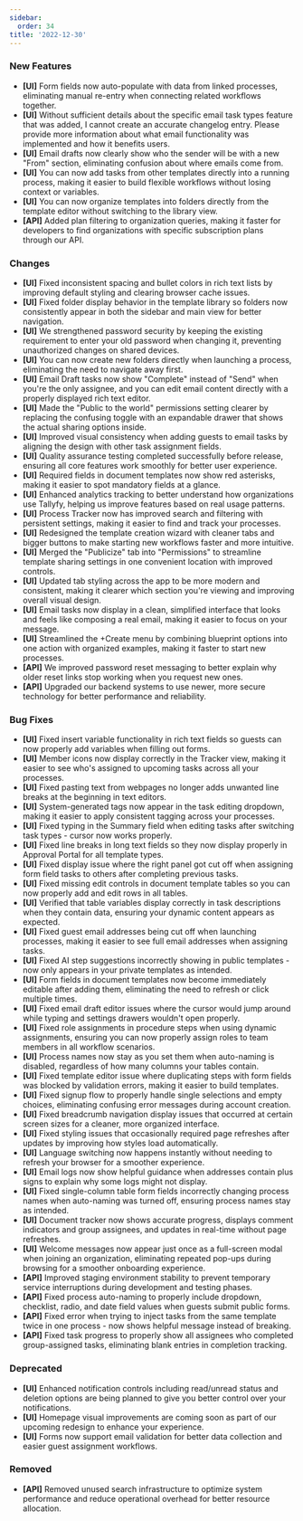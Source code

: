```yaml
---
sidebar:
  order: 34
title: '2022-12-30'
---
```


### New Features

- **[UI]** Form fields now auto-populate with data from linked processes, eliminating manual re-entry when connecting related workflows together.
- **[UI]** Without sufficient details about the specific email task types feature that was added, I cannot create an accurate changelog entry. Please provide more information about what email functionality was implemented and how it benefits users.
- **[UI]** Email drafts now clearly show who the sender will be with a new "From" section, eliminating confusion about where emails come from.
- **[UI]** You can now add tasks from other templates directly into a running process, making it easier to build flexible workflows without losing context or variables.
- **[UI]** You can now organize templates into folders directly from the template editor without switching to the library view.
- **[API]** Added plan filtering to organization queries, making it faster for developers to find organizations with specific subscription plans through our API.

### Changes

- **[UI]** Fixed inconsistent spacing and bullet colors in rich text lists by improving default styling and clearing browser cache issues.
- **[UI]** Fixed folder display behavior in the template library so folders now consistently appear in both the sidebar and main view for better navigation.
- **[UI]** We strengthened password security by keeping the existing requirement to enter your old password when changing it, preventing unauthorized changes on shared devices.
- **[UI]** You can now create new folders directly when launching a process, eliminating the need to navigate away first.
- **[UI]** Email Draft tasks now show "Complete" instead of "Send" when you're the only assignee, and you can edit email content directly with a properly displayed rich text editor.
- **[UI]** Made the "Public to the world" permissions setting clearer by replacing the confusing toggle with an expandable drawer that shows the actual sharing options inside.
- **[UI]** Improved visual consistency when adding guests to email tasks by aligning the design with other task assignment fields.
- **[UI]** Quality assurance testing completed successfully before release, ensuring all core features work smoothly for better user experience.
- **[UI]** Required fields in document templates now show red asterisks, making it easier to spot mandatory fields at a glance.
- **[UI]** Enhanced analytics tracking to better understand how organizations use Tallyfy, helping us improve features based on real usage patterns.
- **[UI]** Process Tracker now has improved search and filtering with persistent settings, making it easier to find and track your processes.
- **[UI]** Redesigned the template creation wizard with cleaner tabs and bigger buttons to make starting new workflows faster and more intuitive.
- **[UI]** Merged the "Publicize" tab into "Permissions" to streamline template sharing settings in one convenient location with improved controls.
- **[UI]** Updated tab styling across the app to be more modern and consistent, making it clearer which section you're viewing and improving overall visual design.
- **[UI]** Email tasks now display in a clean, simplified interface that looks and feels like composing a real email, making it easier to focus on your message.
- **[UI]** Streamlined the +Create menu by combining blueprint options into one action with organized examples, making it faster to start new processes.
- **[API]** We improved password reset messaging to better explain why older reset links stop working when you request new ones.
- **[API]** Upgraded our backend systems to use newer, more secure technology for better performance and reliability.

### Bug Fixes

- **[UI]** Fixed insert variable functionality in rich text fields so guests can now properly add variables when filling out forms.
- **[UI]** Member icons now display correctly in the Tracker view, making it easier to see who's assigned to upcoming tasks across all your processes.
- **[UI]** Fixed pasting text from webpages no longer adds unwanted line breaks at the beginning in text editors.
- **[UI]** System-generated tags now appear in the task editing dropdown, making it easier to apply consistent tagging across your processes.
- **[UI]** Fixed typing in the Summary field when editing tasks after switching task types - cursor now works properly.
- **[UI]** Fixed line breaks in long text fields so they now display properly in Approval Portal for all template types.
- **[UI]** Fixed display issue where the right panel got cut off when assigning form field tasks to others after completing previous tasks.
- **[UI]** Fixed missing edit controls in document template tables so you can now properly add and edit rows in all tables.
- **[UI]** Verified that table variables display correctly in task descriptions when they contain data, ensuring your dynamic content appears as expected.
- **[UI]** Fixed guest email addresses being cut off when launching processes, making it easier to see full email addresses when assigning tasks.
- **[UI]** Fixed AI step suggestions incorrectly showing in public templates - now only appears in your private templates as intended.
- **[UI]** Form fields in document templates now become immediately editable after adding them, eliminating the need to refresh or click multiple times.
- **[UI]** Fixed email draft editor issues where the cursor would jump around while typing and settings drawers wouldn't open properly.
- **[UI]** Fixed role assignments in procedure steps when using dynamic assignments, ensuring you can now properly assign roles to team members in all workflow scenarios.
- **[UI]** Process names now stay as you set them when auto-naming is disabled, regardless of how many columns your tables contain.
- **[UI]** Fixed template editor issue where duplicating steps with form fields was blocked by validation errors, making it easier to build templates.
- **[UI]** Fixed signup flow to properly handle single selections and empty choices, eliminating confusing error messages during account creation.
- **[UI]** Fixed breadcrumb navigation display issues that occurred at certain screen sizes for a cleaner, more organized interface.
- **[UI]** Fixed styling issues that occasionally required page refreshes after updates by improving how styles load automatically.
- **[UI]** Language switching now happens instantly without needing to refresh your browser for a smoother experience.
- **[UI]** Email logs now show helpful guidance when addresses contain plus signs to explain why some logs might not display.
- **[UI]** Fixed single-column table form fields incorrectly changing process names when auto-naming was turned off, ensuring process names stay as intended.
- **[UI]** Document tracker now shows accurate progress, displays comment indicators and group assignees, and updates in real-time without page refreshes.
- **[UI]** Welcome messages now appear just once as a full-screen modal when joining an organization, eliminating repeated pop-ups during browsing for a smoother onboarding experience.
- **[API]** Improved staging environment stability to prevent temporary service interruptions during development and testing phases.
- **[API]** Fixed process auto-naming to properly include dropdown, checklist, radio, and date field values when guests submit public forms.
- **[API]** Fixed error when trying to inject tasks from the same template twice in one process - now shows helpful message instead of breaking.
- **[API]** Fixed task progress to properly show all assignees who completed group-assigned tasks, eliminating blank entries in completion tracking.

### Deprecated

- **[UI]** Enhanced notification controls including read/unread status and deletion options are being planned to give you better control over your notifications.
- **[UI]** Homepage visual improvements are coming soon as part of our upcoming redesign to enhance your experience.
- **[UI]** Forms now support email validation for better data collection and easier guest assignment workflows.

### Removed

- **[API]** Removed unused search infrastructure to optimize system performance and reduce operational overhead for better resource allocation.